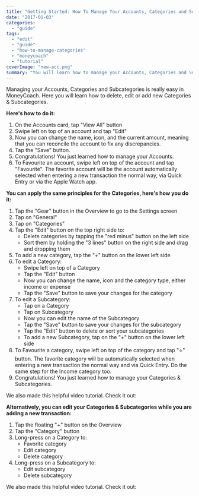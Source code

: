 ```yaml
---
title: "Getting Started: How To Manage Your Accounts, Categories and Subcategories"
date: "2017-01-03"
categories: 
  - "guide"
tags: 
  - "edit"
  - "guide"
  - "how-to-manage-categories"
  - "moneycoach"
  - "tutorial"
coverImage: "new-acc.png"
summary: "You will learn how to manage your Accounts, Categories and Subcategories."
---
```


Managing your Accounts, Categories and Subcategories is really easy in MoneyCoach. Here you will learn how to delete, edit or add new Categories & Subcategories.

**Here's how to do it:**

1. On the Accounts card, tap "View All" button
2. Swipe left on top of an account and tap "Edit"
3. Now you can change the name, icon, and the current amount, meaning that you can reconcile the account to fix any discrepancies.
4. Tap the "Save" button.
5. Congratulations! You just learned how to manage your Accounts.
6. To Favourite an account, swipe left on top of the account and tap "Favourite". The favorite account will be the account automatically selected when entering a new transaction the normal way, via Quick Entry or via the Apple Watch app.

**You can apply the same principles for the Categories, here's how you do it:**

1. Tap the "Gear" button in the Overview to go to the Settings screen
2. Tap on "General"
3. Tap on "Categories"
4. Tap the "Edit" button on the top right side to:
    - Delete categories by tapping the "red minus" button on the left side
    - Sort them by holding the "3 lines" button on the right side and drag and dropping them
5. To add a new category, tap the "+" button on the lower left side
6. To edit a Category:
    - Swipe left on top of a Category
    - Tap the "Edit" button
    - Now you can change the name, icon and the category type, either income or expense
    - Tap the "Save" button to save your changes for the category
7. To edit a Subcategory:
    - Tap on a Category
    - Tap on Subcategory
    - Now you can edit the name of the Subcategory
    - Tap the "Save" button to save your changes for the subcategory
    - Tap the "Edit" button to delete or sort your subcategories
    - To add a new Subcategory, tap on the "+" button on the lower left side
8. To Favourite a category, swipe left on top of the category and tap "⭐️" button. The favorite category will be automatically selected when entering a new transaction the normal way and via Quick Entry. Do the same step for the Income category too.
9. Congratulations! You just learned how to manage your Categories & Subcategories.

We also made this helpful video tutorial. Check it out:

<YouTube url="https://youtu.be/XICf3XKrbjQ" />

**Alternatively, you can edit your Categories & Subcategories while you are adding a new transaction:**

1. Tap the floating "+" button on the Overview
2. Tap the "Category" button
3. Long-press on a Category to:
    - Favorite category
    - Edit category
    - Delete category
4. Long-press on a Subcategory to:
    - Edit subcategory
    - Delete subcategory

We also made this helpful video tutorial. Check it out:

<YouTube url="https://youtu.be/3KQYQaYIAMk" />
